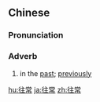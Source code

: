 ==Chinese==
{{zh-forms}}

===Pronunciation===
{{zh-pron
|m=wǎngcháng
|c=wong5 soeng4
|mn=qz,tw,xm:óng-siông/zz:óng-siâng/twvk:éng-siâng
|ma=Zh-wangcháng.ogg
|cat=adv
}}

===Adverb===
{{zh-adv}}

# {{lb|zh|Advanced Mandarin}} in the [[past]]; [[previously]]

[[hu:往常]]
[[ja:往常]]
[[zh:往常]]